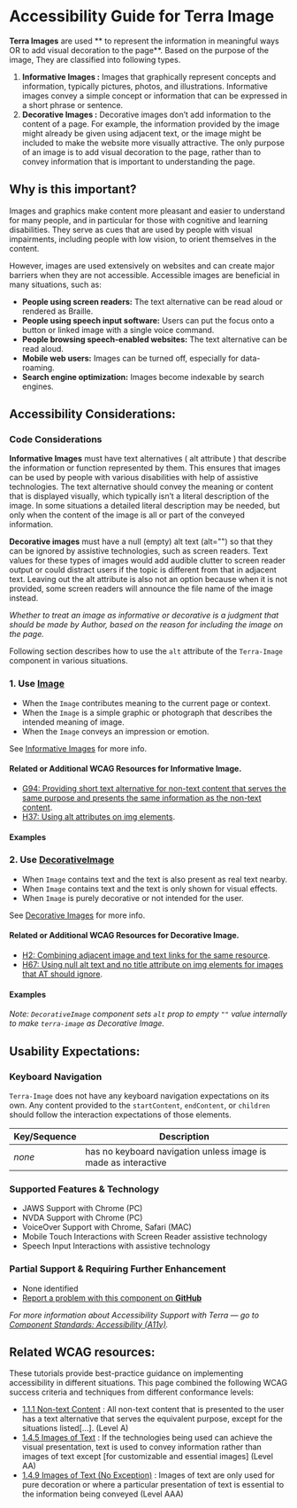
<Badge />

# Accessibility Guide for Terra Image

<Notice variant="important" ariaLevel="2">

**Terra Images** are used ** to represent the information in meaningful ways OR to add visual decoration to the page**.
Based on the purpose of the image, They are classified into following types.
1. **Informative Images :** Images that graphically represent concepts and information, typically pictures, photos, and illustrations. Informative images convey a simple concept or information that can be expressed in a short phrase or sentence.
2. **Decorative Images :** Decorative images don’t add information to the content of a page. For example, the information provided by the image might already be given using adjacent text, or the image might be included to make the website more visually attractive. The only purpose of an image is to add visual decoration to the page, rather than to convey information that is important to understanding the page.

</Notice>

## Why is this important?
Images and graphics make content more pleasant and easier to understand for many people, and in particular for those with cognitive and learning disabilities. They serve as cues that are used by people with visual impairments, including people with low vision, to orient themselves in the content.

However, images are used extensively on websites and can create major barriers when they are not accessible. Accessible images are beneficial in many situations, such as:
- **People using screen readers:** The text alternative can be read aloud or rendered as Braille.
- **People using speech input software:** Users can put the focus onto a button or linked image with a single voice command.
- **People browsing speech-enabled websites:** The text alternative can be read aloud.
- **Mobile web users:** Images can be turned off, especially for data-roaming.
- **Search engine optimization:** Images become indexable by search engines.

## Accessibility Considerations:

### Code Considerations

**Informative Images** must have text alternatives ( alt attribute ) that describe the information or function represented by them. This ensures that images can be used by people with various disabilities with help of assistive technologies. The text alternative should convey the meaning or content that is displayed visually, which typically isn’t a literal description of the image. In some situations a detailed literal description may be needed, but only when the content of the image is all or part of the conveyed information.

**Decorative images** must have a null (empty) alt text (alt="") so that they can be ignored by assistive technologies, such as screen readers. Text values for these types of images would add audible clutter to screen reader output or could distract users if the topic is different from that in adjacent text. Leaving out the alt attribute is also not an option because when it is not provided, some screen readers will announce the file name of the image instead.

_Whether to treat an image as informative or decorative is a judgment that should be made by Author, based on the reason for including the image on the page._

Following section describes how to use the `alt` attribute of the `Terra-Image` component in various situations.

### 1. Use [Image](https://engineering.cerner.com/terra-ui/components/cerner-terra-core-docs/image/image)
- When the `Image` contributes meaning to the current page or context.
- When the `Image` is a simple graphic or photograph that describes the intended meaning of image.
- When the `Image` conveys an impression or emotion.

See [Informative Images](https://www.w3.org/WAI/tutorials/images/informative/) for more info.

#### Related or Additional WCAG Resources for Informative Image.
- [G94: Providing short text alternative for non-text content that serves the same purpose and presents the same information as the non-text content](https://www.w3.org/WAI/WCAG21/Techniques/general/G94).
- [H37: Using alt attributes on img elements](https://www.w3.org/WAI/WCAG21/Techniques/html/H37).

#### Examples
<InformativeImage />

### 2. Use [DecorativeImage](https://engineering.cerner.com/terra-ui/components/cerner-terra-core-docs/image/decorative-image)
- When `Image` contains text and the text is also present as real text nearby.
- When `Image` contains text and the text is only shown for visual effects.
- When `Image` is purely decorative or not intended for the user.

See [Decorative Images](https://www.w3.org/WAI/tutorials/images/decorative/) for more info.

#### Related or Additional WCAG Resources for Decorative Image.
- [H2: Combining adjacent image and text links for the same resource](https://www.w3.org/WAI/WCAG21/Techniques/html/H2).
- [H67: Using null alt text and no title attribute on img elements for images that AT should ignore](https://www.w3.org/WAI/WCAG21/Techniques/html/H67).

#### Examples
<DecorativeImageBar title="Decorative Image"/>

_Note: `DecorativeImage` component sets `alt` prop to empty `""` value internally to make `terra-image` as Decorative Image._

## Usability Expectations:

### Keyboard Navigation
 
`Terra-Image` does not have any keyboard navigation expectations on its own. Any content provided to the `startContent`, `endContent`, or `children` should follow the interaction expectations of those elements.
 
| Key/Sequence | Description |
|---|---|
|*none*| has no keyboard navigation unless image is made as interactive |

### Supported Features & Technology

- JAWS Support with Chrome (PC)
- NVDA Support with Chrome (PC)
- VoiceOver Support with Chrome, Safari (MAC)
- Mobile Touch Interactions with Screen Reader assistive technology
- Speech Input Interactions with assistive technology

### Partial Support & Requiring Further Enhancement

- None identified
- [Report a problem with this component on **GitHub**](https://github.com/cerner/terra-core/issues/new/choose)

_For more information about Accessibility Support with Terra — go to [Component Standards: Accessibility (A11y)](https://engineering.cerner.com/terra-ui/about/terra-ui/component-standards#accessibility-a11y)._

## Related WCAG resources:
These tutorials provide best-practice guidance on implementing accessibility in different situations. This page combined the following WCAG success criteria and techniques from different conformance levels:

- [1.1.1 Non-text Content](https://www.w3.org/WAI/WCAG21/quickref/#non-text-content) : All non-text content that is presented to the user has a text alternative that serves the equivalent purpose, except for the situations listed[…]. (Level A)
- [1.4.5 Images of Text](https://www.w3.org/WAI/WCAG21/quickref/#images-of-text) : If the technologies being used can achieve the visual presentation, text is used to convey information rather than images of text except [for customizable and essential images] (Level AA)
- [1.4.9 Images of Text (No Exception)](https://www.w3.org/WAI/WCAG21/quickref/#images-of-text-no-exception) : Images of text are only used for pure decoration or where a particular presentation of text is essential to the information being conveyed (Level AAA)
